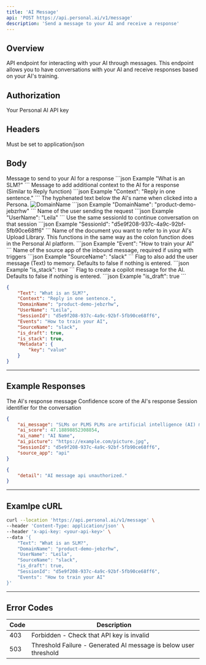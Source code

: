 ```yaml
---
title: 'AI Message'
api: 'POST https://api.personal.ai/v1/message'
description: 'Send a message to your AI and receive a response'
---
```


## Overview

API endpoint for interacting with your AI through messages. This endpoint allows you to have conversations with your AI and receive responses based on your AI's training.

## Authorization
<ParamField header="x-api-key" type="string" required>
  Your Personal AI API key
</ParamField>


## Headers

<ParamField header="Content-Type" type="string" required>
  Must be set to application/json
</ParamField>

## Body

<ParamField body="Text" type="string" required>
  Message to send to your AI for a response
  ```json Example
  "What is an SLM?"
  ```
</ParamField>

<ParamField body="Context" type="string" optional>
  Message to add additional context to the AI for a response (Similar to Reply function)
  ```json Example
  "Context": "Reply in one sentence."
  ```
</ParamField>

<ParamField body="DomainName" type="string" required>
  The hyphenated text below the AI's name when clicked into a Persona.
<img alt="DomainName" classname="block dark:hidden" src="/images/domainname.png" />
  ```json Example
  "DomainName": "product-demo-jebzrhw"
  ```
</ParamField>

<ParamField body="UserName" type="string" optional>
  Name of the user sending the request
  ```json Example
  "UserName": "Leila"
  ```
</ParamField>

<ParamField body="SessionId" type="string" optional>
  Use the same sessionId to continue conversation on that session
  ```json Example
  "SessionId": "d5e9f208-937c-4a9c-92bf-5fb90ce68ff6"
  ```
</ParamField>

<ParamField body="Events" type="string" optional>
  Name of the document you want to refer to in your AI's Upload Library. This functions in the same way as the colon function does in the Personal AI platform.
  ```json Example
  "Event": "How to train your AI"
  ```
</ParamField>

<ParamField body="SourceName" type="string" optional>
  Name of the source app of the inbound message, required if using with triggers
  ```json Example
  "SourceName": "slack"
  ```
</ParamField>

<ParamField body="is_stack" type="boolean" optional>
  Flag to also add the user message (Text) to memory. Defaults to false if nothing is entered.
  ```json Example
  "is_stack": true
  ```
</ParamField>

<ParamField body="is_draft" type="boolean" optional>
  Flag to create a copilot message for the AI. Defaults to false if nothing is entered.
  ```json Example
  "is_draft": true
  ```
</ParamField>

```json Example
{
    "Text": "What is an SLM?",
    "Context": "Reply in one sentence.",
    "DomainName": "product-demo-jebzrhw",
    "UserName": "Leila",
    "SessionId": "d5e9f208-937c-4a9c-92bf-5fb90ce68ff6",
    "Events": "How to train your AI",
    "SourceName": "slack",
    "is_draft": true,
    "is_stack": true,
    "Metadata": {
        "key": "value"
    }
}
```

---

## Example Responses

<ResponseField name="ai_message" type="string">
  The AI's response message
</ResponseField>

<ResponseField name="ai_score" type="number">
  Confidence score of the AI's response
</ResponseField>

<ResponseField name="SessionId" type="string">
  Session identifier for the conversation
</ResponseField>

```json Example Success Response
{
    "ai_message": "SLMs or PLMS PLMs are artificial intelligence (AI) models capable of understanding and generating information within the domain of an individual user. ",
    "ai_score": 47.18898852308854,
    "ai_name": "AI Name",
    "ai_picture": "https://example.com/picture.jpg",
    "SessionId": "d5e9f208-937c-4a9c-92bf-5fb90ce68ff6",
    "source_app": "api"
}
```

```json Example Error Response
{
    "detail": "AI message api unauthorized."
}
```

---

## Examlpe cURL

```bash cURL
curl --location 'https://api.personal.ai/v1/message' \
--header 'Content-Type: application/json' \
--header 'x-api-key: <your-api-key>' \
--data '{
    "Text": "What is an SLM?",
    "DomainName": "product-demo-jebzrhw",
    "UserName": "Leila",
    "SourceName": "slack",
    "is_draft": true,
    "SessionId": "d5e9f208-937c-4a9c-92bf-5fb90ce68ff6",
    "Events": "How to train your AI"
}'
```

---

## Error Codes

| Code | Description |
| --- | --- |
| 403 | Forbidden - Check that API key is invalid |
| 503 | Threshold Failure - Generated AI message is below user threshold |
